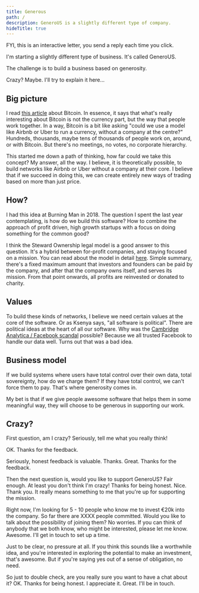 ```yaml
---
title: Generous
path: /
description: GeneroUS is a slightly different type of company.
hideTitle: true
---
```


<Callout>
FYI, this is an interactive letter, you send a reply each time you click.
</Callout>

<DearName />

I'm starting a slightly different type of business. It's called GeneroUS.

The challenge is to build a business based on generosity.

Crazy? Maybe. I'll try to explain it here...

## Big picture

I read [this
article](http://unenumerated.blogspot.com/2017/02/money-blockchains-and-social-scalability.html)
about Bitcoin. In essence, it says that what's really interesting about
Bitcoin is not the currency part, but the way that people work together. In a
way, Bitcoin is a bit like asking "could we use a model like Airbnb or Uber
to run a currency, without a company at the centre?" Hundreds, thousands,
maybe tens of thousands of people work on, around, or with Bitcoin. But
there's no meetings, no votes, no corporate hierarchy.

This started me down a path of thinking, how far could we take this concept?
My answer, all the way. I believe, it is theoretically possible, to build
networks like Airbnb or Uber without a company at their core. I believe that
if we succeed in doing this, we can create entirely new ways of trading based
on more than just price.

## How?

I had this idea at Burning Man in 2018. The question I spent the last year
contemplating, is how do we build this software? How to combine the approach
of profit driven, high growth startups with a focus on doing something for
the common good?

I think the Steward Ownership legal model is a good answer to this question.
It's a hybrid between for-profit companies, and staying focused on a mission.
You can read about the model in detail
[here](https://purpose-economy.org/en/whats-steward-ownership/). Simple
summary, there's a fixed maximum amount that investors and founders can be
paid by the company, and after that the company owns itself, and serves its
mission. From that point onwards, all profits are reinvested or donated to
charity.

## Values

To build these kinds of networks, I believe we need certain values at the
core of the software. Or as Ksenya says, "all software is political". There
are political ideas at the heart of all our software. Why was the [Cambridge
Analytica / Facebook
scandal](https://en.wikipedia.org/wiki/Facebook–Cambridge_Analytica_data_scandal)
possible? Because we all trusted Facebook to handle our data well. Turns out
that was a bad idea.

## Business model

If we build systems where users have total control over their own data, total
sovereignty, how do we charge them? If they have total control, we can't
force them to pay. That's where generosity comes in.

My bet is that if we give people awesome software that helps them in some
meaningful way, they will choose to be generous in supporting our work.

## Crazy?

First question, am I crazy? Seriously, tell me what you really think!

<Question>
<Yes>
OK. Thanks for the feedback.

Seriously, honest feedback is valuable. Thanks.
</Yes>
<No>
Great. Thanks for the feedback.

Then the next question is, would you like to support GeneroUS?
<Question>
<No>
Fair enough. At least you don't think I'm crazy! Thanks for being honest.
</No>
<Yes>
Nice. Thank you. It really means something to me that you're up for
supporting the mission.

Right now, I'm looking for 5 - 10 people who know me to invest €20k into the
company. So far there are XXXX people committed. Would you like to talk about
the possibility of joining them?
<Question>
<No>
No worries. If you can think of anybody that we both know, who might be
interested, please let me know.
</No>
<Yes>
Awesome. I'll get in touch to set up a time.

Just to be clear, no pressure at all. If you think this sounds like a
worthwhile idea, and you're interested in exploring the potential to make an
investment, that's awesome. But if you're saying yes out of a sense of
obligation, no need.

So just to double check, are you really sure you want to have a chat about
it?
<Question>
<No>
OK. Thanks for being honest. I appreciate it.
</No>
<Yes>
Great. I'll be in touch.
</Yes>
</Question>
</Yes>
</Question>
</Yes>
</Question>
</No>
</Question>